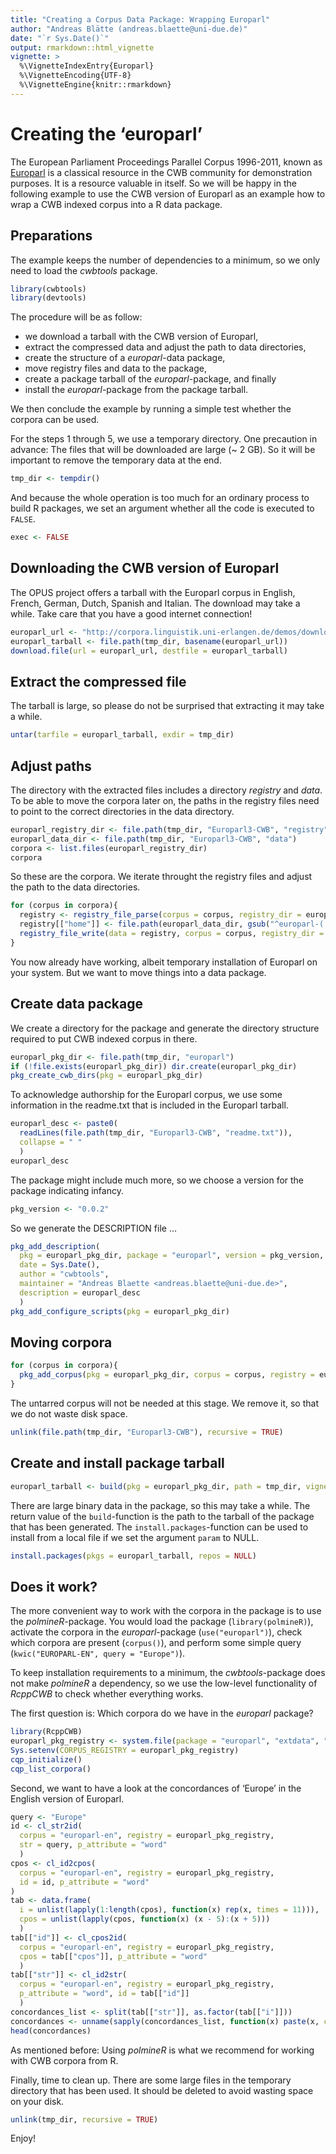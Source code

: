 ```yaml
---
title: "Creating a Corpus Data Package: Wrapping Europarl"
author: "Andreas Blätte (andreas.blaette@uni-due.de)"
date: "`r Sys.Date()`"
output: rmarkdown::html_vignette
vignette: >
  %\VignetteIndexEntry{Europarl}
  %\VignetteEncoding{UTF-8}
  %\VignetteEngine{knitr::rmarkdown}
---
```


# Creating the 'europarl' 

The European Parliament Proceedings Parallel Corpus 1996-2011, known as [Europarl](http://www.statmt.org/europarl/) is a classical resource in the CWB community for demonstration purposes. It is a resource valuable in itself. So we will be happy in the following example to use the CWB version of Europarl as an example how to wrap a CWB indexed corpus into a R data package.


## Preparations

The example keeps the number of dependencies to a minimum, so we only need to load the *cwbtools* package. 

```r
library(cwbtools)
library(devtools)
```

The procedure will be as follow:

  * we download a tarball with the CWB version of Europarl,
  * extract the compressed data and adjust the path to data directories,
  * create the structure of a *europarl*-data package,
  * move registry files and data to the package,
  * create a package tarball of the *europarl*-package, and finally 
  * install the *europarl*-package from the package tarball.
  
We then conclude the example by running a simple test whether the corpora can be used.

For the steps 1 through 5, we use a temporary directory. One precaution in advance: The files that will be downloaded are large (~ 2 GB). So it will be important to remove the temporary data at the end. 

```r
tmp_dir <- tempdir()
```

And because the whole operation is too much for an ordinary process to build R packages, we set an argument whether all the code is executed to `FALSE`.

```r
exec <- FALSE
```


## Downloading the CWB version of Europarl

The OPUS project offers a tarball with the Europarl corpus in English, French, German, Dutch, Spanish and Italian. The download may take a while. Take care that you have a good internet connection!

```r
europarl_url <- "http://corpora.linguistik.uni-erlangen.de/demos/download/Europarl3-CWB-2010-02-28.tar.gz"
europarl_tarball <- file.path(tmp_dir, basename(europarl_url))
download.file(url = europarl_url, destfile = europarl_tarball)
```


## Extract the compressed file

The tarball is large, so please do not be surprised that extracting it may take a while.

```r
untar(tarfile = europarl_tarball, exdir = tmp_dir)
```

## Adjust paths

The directory with the extracted files includes a directory _registry_ and _data_. To be able to move the corpora later on, the paths in the registry files need to point to the correct directories in the data directory. 

```r
europarl_registry_dir <- file.path(tmp_dir, "Europarl3-CWB", "registry")
europarl_data_dir <- file.path(tmp_dir, "Europarl3-CWB", "data")
corpora <- list.files(europarl_registry_dir)
corpora
```

So these are the corpora. We iterate throught the registry files and adjust the path to the data directories.

```r
for (corpus in corpora){
  registry <- registry_file_parse(corpus = corpus, registry_dir = europarl_registry_dir)
  registry[["home"]] <- file.path(europarl_data_dir, gsub("^europarl-(.*)$", "\\1", corpus))
  registry_file_write(data = registry, corpus = corpus, registry_dir = europarl_registry_dir)
}
```

You now already have working, albeit temporary installation of Europarl on your system. But we want to move things into a data package.


## Create data package

We create a directory for the package and generate the directory structure required to put CWB indexed corpus in there.

```r
europarl_pkg_dir <- file.path(tmp_dir, "europarl")
if (!file.exists(europarl_pkg_dir)) dir.create(europarl_pkg_dir)
pkg_create_cwb_dirs(pkg = europarl_pkg_dir)
```

To acknowledge authorship for the Europarl corpus, we use some information in the readme.txt that is included in the Europarl tarball.

```r
europarl_desc <- paste0(
  readLines(file.path(tmp_dir, "Europarl3-CWB", "readme.txt")),
  collapse = " "
  )
europarl_desc
```

The package might include much more, so we choose a version for the package indicating infancy.

```r
pkg_version <- "0.0.2"
```

So we generate the DESCRIPTION file ... 

```r
pkg_add_description(
  pkg = europarl_pkg_dir, package = "europarl", version = pkg_version,
  date = Sys.Date(),
  author = "cwbtools",
  maintainer = "Andreas Blaette <andreas.blaette@uni-due.de>",
  description = europarl_desc
  )
pkg_add_configure_scripts(pkg = europarl_pkg_dir)
```


## Moving corpora

```r
for (corpus in corpora){
  pkg_add_corpus(pkg = europarl_pkg_dir, corpus = corpus, registry = europarl_registry_dir)
}
```

The untarred corpus will not be needed at this stage. We remove it, so that we do not waste disk space.

```r
unlink(file.path(tmp_dir, "Europarl3-CWB"), recursive = TRUE)
```


## Create and install package tarball

```r
europarl_tarball <- build(pkg = europarl_pkg_dir, path = tmp_dir, vignettes = TRUE)
```

There are large binary data in the package, so this may take a while. The return value of the `build`-function is the path to the tarball of the package that has been generated. The `install.packages`-function can be used to install from a local file if we set the argument `param` to NULL.

```r
install.packages(pkgs = europarl_tarball, repos = NULL)
```


## Does it work?

The more convenient way to work with the corpora in the package is to use the *polmineR*-package. You would load the package (`library(polmineR)`), activate the corpora in the *europarl*-package (`use("europarl")`), check which corpora are present (`corpus()`), and perform some simple query (`kwic("EUROPARL-EN", query = "Europe")`). 

To keep installation requirements to a minimum, the *cwbtools*-package does not make *polmineR* a dependency, so we use the low-level functionality of *RcppCWB* to check whether everything works.

The first question is: Which corpora do we have in the *europarl* package?

```r
library(RcppCWB)
europarl_pkg_registry <- system.file(package = "europarl", "extdata", "cwb", "registry")
Sys.setenv(CORPUS_REGISTRY = europarl_pkg_registry)
cqp_initialize()
cqp_list_corpora()
```

Second, we want to have a look at the concordances of 'Europe' in the English version of Europarl.

```r
query <- "Europe"
id <- cl_str2id(
  corpus = "europarl-en", registry = europarl_pkg_registry,
  str = query, p_attribute = "word"
  )
cpos <- cl_id2cpos(
  corpus = "europarl-en", registry = europarl_pkg_registry,
  id = id, p_attribute = "word"
)
tab <- data.frame(
  i = unlist(lapply(1:length(cpos), function(x) rep(x, times = 11))),
  cpos = unlist(lapply(cpos, function(x) (x - 5):(x + 5)))
  )
tab[["id"]] <- cl_cpos2id(
  corpus = "europarl-en", registry = europarl_pkg_registry,
  cpos = tab[["cpos"]], p_attribute = "word"
  )
tab[["str"]] <- cl_id2str(
  corpus = "europarl-en", registry = europarl_pkg_registry,
  p_attribute = "word", id = tab[["id"]]
  )
concordances_list <- split(tab[["str"]], as.factor(tab[["i"]]))
concordances <- unname(sapply(concordances_list, function(x) paste(x, collapse = " ")))
head(concordances)
```

As mentioned before: Using *polmineR* is what we recommend for working with CWB corpora from R.

Finally, time to clean up. There are some large files in the temporary directory that has been used. It should be deleted to avoid wasting space on your disk.

```r
unlink(tmp_dir, recursive = TRUE)
```

Enjoy!